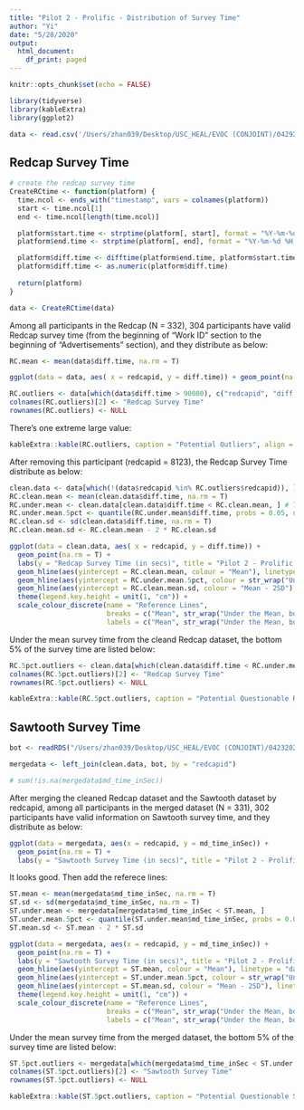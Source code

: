 ```yaml
---
title: "Pilot 2 - Prolific - Distribution of Survey Time"
author: "Yi"
date: "5/28/2020"
output:
  html_document:
    df_print: paged
---
```


```r
knitr::opts_chunk$set(echo = FALSE)
```

```r
library(tidyverse)
library(kableExtra)
library(ggplot2)
```

```r
data <- read.csv('/Users/zhan039/Desktop/USC_HEAL/EVOC (CONJOINT)/04292020/Prolific2.csv', na.strings = "")
```

## Redcap Survey Time

```r
# create the redcap survey time
CreateRCtime <- function(platform) {
  time.ncol <- ends_with("timestamp", vars = colnames(platform))
  start <- time.ncol[1]
  end <- time.ncol[length(time.ncol)]

  platform$start.time <- strptime(platform[, start], format = "%Y-%m-%d %H:%M:%S") 
  platform$end.time <- strptime(platform[, end], format = "%Y-%m-%d %H:%M:%S")

  platform$diff.time <- difftime(platform$end.time, platform$start.time, units = "secs")
  platform$diff.time <- as.numeric(platform$diff.time)
  
  return(platform)
}

data <- CreateRCtime(data)
```
Among all participants in the Redcap (N = 332), 304 participants have valid Redcap survey time (from the beginning of "Work ID" section to the beginning of "Advertisements" section), and they distribute as below:
```r
RC.mean <- mean(data$diff.time, na.rm = T)

ggplot(data = data, aes( x = redcapid, y = diff.time)) + geom_point(na.rm = T) + labs(y = "Redcap Survey Time (in secs)", title = "Pilot 2 - Prolific Redcap Survey Time")

RC.outliers <- data[which(data$diff.time > 90000), c("redcapid", "diff.time")]
colnames(RC.outliers)[2] <- "Redcap Survey Time"
rownames(RC.outliers) <- NULL
```

There's one extreme large value:

```r
kableExtra::kable(RC.outliers, caption = "Potential Outliers", align = "c") %>% kable_styling(bootstrap_options = "striped", full_width = F)
```

After removing this participant (redcapid = 8123), the Redcap Survey Time distribute as below:
```r
clean.data <- data[which(!(data$redcapid %in% RC.outliers$redcapid)), ]
RC.clean.mean <- mean(clean.data$diff.time, na.rm = T)
RC.under.mean <- clean.data[clean.data$diff.time < RC.clean.mean, ] # TRUE + NA
RC.under.mean.5pct <- quantile(RC.under.mean$diff.time, probs = 0.05, na.rm = T)
RC.clean.sd <- sd(clean.data$diff.time, na.rm = T)
RC.clean.mean.sd <- RC.clean.mean - 2 * RC.clean.sd

ggplot(data = clean.data, aes( x = redcapid, y = diff.time)) + 
  geom_point(na.rm = T) + 
  labs(y = "Redcap Survey Time (in secs)", title = "Pilot 2 - Prolific Redcap Survey Time (cleaned) ") + 
  geom_hline(aes(yintercept = RC.clean.mean, colour = "Mean"), linetype = "dashed") + 
  geom_hline(aes(yintercept = RC.under.mean.5pct, colour = str_wrap("Under the Mean, bottom 5% of the Redcap Survey Time ", width = 20)), linetype = "dashed") +
  geom_hline(aes(yintercept = RC.clean.mean.sd, colour = "Mean - 2SD"), linetype = "dashed") + 
  theme(legend.key.height = unit(1, "cm")) + 
  scale_colour_discrete(name = "Reference Lines",
                        breaks = c("Mean", str_wrap("Under the Mean, bottom 5% of the Redcap Survey Time ", width = 20), "Mean - 2SD"),
                        labels = c("Mean", str_wrap("Under the Mean, bottom 5% of the Redcap Survey Time ", width = 20), "Mean - 2SD"))
```

Under the mean survey time from the cleand Redcap dataset, the bottom 5% of the survey time are listed below:
```r
RC.5pct.outliers <- clean.data[which(clean.data$diff.time < RC.under.mean.5pct), c("redcapid", "diff.time")]
colnames(RC.5pct.outliers)[2] <- "Redcap Survey Time"
rownames(RC.5pct.outliers) <- NULL

kableExtra::kable(RC.5pct.outliers, caption = "Potential Questionable Redcap Survey Time", align = "c") %>% kable_styling(bootstrap_options = "striped", full_width = F)
```

## Sawtooth Survey Time

```r
bot <- readRDS("/Users/zhan039/Desktop/USC_HEAL/EVOC (CONJOINT)/04232020/MaxDiff_Pilot2_BotFit.rds")

mergedata <- left_join(clean.data, bot, by = "redcapid")

# sum(!is.na(mergedata$md_time_inSec))
```

After merging the cleaned Redcap dataset and the Sawtooth dataset by redcapid, among all participants in the merged dataset (N = 331), 302 participants have valid information on Sawtooth survey time, and they distribute as below:
```r
ggplot(data = mergedata, aes(x = redcapid, y = md_time_inSec)) + 
  geom_point(na.rm = T) +
  labs(y = "Sawtooth Survey Time (in secs)", title = "Pilot 2 - Prolific Sawtooth Survey Time") 
```

It looks good. Then add the referece lines:
```r
ST.mean <- mean(mergedata$md_time_inSec, na.rm = T)
ST.sd <- sd(mergedata$md_time_inSec, na.rm = T)
ST.under.mean <- mergedata[mergedata$md_time_inSec < ST.mean, ]
ST.under.mean.5pct <- quantile(ST.under.mean$md_time_inSec, probs = 0.05, na.rm = T)
ST.mean.sd <- ST.mean - 2 * ST.sd

ggplot(data = mergedata, aes(x = redcapid, y = md_time_inSec)) + 
  geom_point(na.rm = T) +
  labs(y = "Sawtooth Survey Time (in secs)", title = "Pilot 2 - Prolific Sawtooth Survey Time") +
  geom_hline(aes(yintercept = ST.mean, colour = "Mean"), linetype = "dashed") +
  geom_hline(aes(yintercept = ST.under.mean.5pct, colour = str_wrap("Under the Mean, bottom 5% of the Redcap Survey Time ", width = 20)), linetype = "dashed") +
  geom_hline(aes(yintercept = ST.mean.sd, colour = "Mean - 2SD"), linetype = "dashed") + 
  theme(legend.key.height = unit(1, "cm")) + 
  scale_colour_discrete(name = "Reference Lines",
                        breaks = c("Mean", str_wrap("Under the Mean, bottom 5% of the Redcap Survey Time ", width = 20), "Mean - 2SD"),
                        labels = c("Mean", str_wrap("Under the Mean, bottom 5% of the Redcap Survey Time ", width = 20), "Mean - 2SD"))
```

Under the mean survey time from the merged dataset, the bottom 5% of the survey time are listed below:
```r
ST.5pct.outliers <- mergedata[which(mergedata$md_time_inSec < ST.under.mean.5pct), c("redcapid", "md_time_inSec")]
colnames(ST.5pct.outliers)[2] <- "Sawtooth Survey Time"
rownames(ST.5pct.outliers) <- NULL

kableExtra::kable(ST.5pct.outliers, caption = "Potential Questionable Sawtooth Survey Time", align = "c") %>% kable_styling(bootstrap_options = "striped", full_width = F)
```

